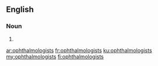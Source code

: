 ==English==

===Noun===
{{head|en|plural}}

# {{plural of|ophthalmologist|lang=en}}

[[ar:ophthalmologists]]
[[fr:ophthalmologists]]
[[ku:ophthalmologists]]
[[my:ophthalmologists]]
[[fi:ophthalmologists]]